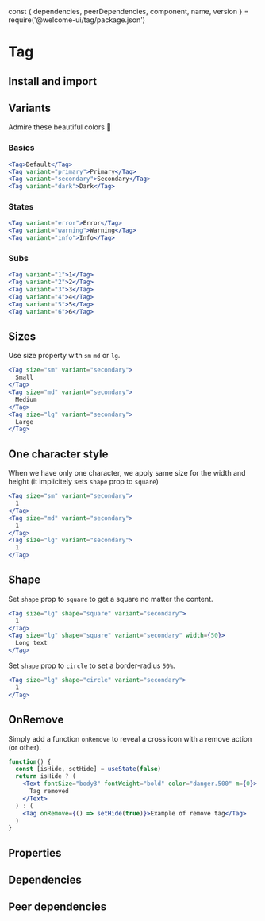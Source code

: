 const {
  dependencies,
  peerDependencies,
  component,
  name,
  version
} = require('@welcome-ui/tag/package.json')

# Tag

<tagversion version={version} name={name} />

## Install and import

<usage component={component} name={name} peerDependencies={peerDependencies} />

## Variants

Admire these beautiful colors 💅

### Basics

```jsx
<Tag>Default</Tag>
<Tag variant="primary">Primary</Tag>
<Tag variant="secondary">Secondary</Tag>
<Tag variant="dark">Dark</Tag>
```

### States

```jsx
<Tag variant="error">Error</Tag>
<Tag variant="warning">Warning</Tag>
<Tag variant="info">Info</Tag>
```

### Subs

```jsx
<Tag variant="1">1</Tag>
<Tag variant="2">2</Tag>
<Tag variant="3">3</Tag>
<Tag variant="4">4</Tag>
<Tag variant="5">5</Tag>
<Tag variant="6">6</Tag>
```

## Sizes

Use size property with `sm` `md` or `lg`.

```jsx
<Tag size="sm" variant="secondary">
  Small
</Tag>
<Tag size="md" variant="secondary">
  Medium
</Tag>
<Tag size="lg" variant="secondary">
  Large
</Tag>
```

## One character style

When we have only one character, we apply same size for the width and height (it implicitely sets `shape` prop to `square`)

```jsx
<Tag size="sm" variant="secondary">
  1
</Tag>
<Tag size="md" variant="secondary">
  1
</Tag>
<Tag size="lg" variant="secondary">
  1
</Tag>
```

## Shape

Set `shape` prop to `square` to get a square no matter the content.

```jsx
<Tag size="lg" shape="square" variant="secondary">
  1
</Tag>
<Tag size="lg" shape="square" variant="secondary" width={50}>
  Long text
</Tag>
```

Set `shape` prop to `circle` to set a border-radius `50%`.

```jsx
<Tag size="lg" shape="circle" variant="secondary">
  1
</Tag>
```

## OnRemove

Simply add a function `onRemove` to reveal a cross icon with a remove action (or other).

```jsx
function() {
  const [isHide, setHide] = useState(false)
  return isHide ? (
    <Text fontSize="body3" fontWeight="bold" color="danger.500" m={0}>
      Tag removed
    </Text>
  ) : (
    <Tag onRemove={() => setHide(true)}>Example of remove tag</Tag>
  )
}
```

## Properties

<props of={Tag} />

## Dependencies

<dependencies dependencies={dependencies} />

## Peer dependencies

<dependencies dependencies={peerDependencies} />

